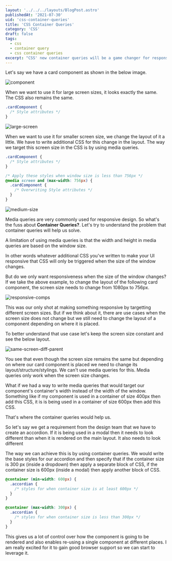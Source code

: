 ```yaml
---
layout: '../../../layouts/BlogPost.astro'
publishedAt: '2021-07-30'
uid: 'css-container-queries'
title: 'CSS Container Queries'
category: 'CSS'
draft: false
tags:
  - css
  - container query
  - css container queries
excerpt: "CSS' new container queries will be a game changer for responsive design. Here's a quick summary of what container queries are and how they are different from CSS media queries"
---
```


Let's say we have a card component as shown in the below image.


<img src={Component} alt="component" />

When we want to use it for large screen sizes, it looks exactly the same. The CSS also remains the same.

```css
.cardComponent {
  /* Style attributes */
}
```


<img src={LargeComponent} alt="large-screen" />

When we want to use it for smaller screen size, we change the layout of it a little. We have to write additional
CSS for this change in the layout. The way we target this screen size in the CSS is by using media queries.

```css
.cardComponent {
  /* Style attributes */
}

/* Apply these styles when window size is less than 756px */
@media screen and (max-width: 756px) {
  .cardComponent {
    /* Overwriting Style attributes */
  }
}
```


<img src={MediumComponent} alt="medium-size" />

Media queries are very commonly used for responsive design. So what's the fuss about **Container Queries?**. Let's try to understand the problem that container queries will help us solve.

A limitation of using media queries is that the width and height in media queries are based on the window size.

In other words whatever additional CSS you've written to make your UI responsive that CSS will only be triggered
when the size of the window changes.

But do we only want responsiveness when the size of the window changes? If we take the above example, to
change the layout of the following card component, the screen size needs to change from 1080px to 756px.


<img src={Responsiveness} alt="responsive-comps" />

This was our only shot at making something responsive by targetting different screen sizes. But if we think about it,
there are use cases when the screen size does not change but we still need to change the layout of a component depending on
where it is placed.

To better understand that use case let's keep the screen size constant and see the below layout.


<img src={Same} alt="same-screen-diff-parent" />

You see that even though the screen size remains the same but depending on where our card component is placed we need to
change its layout/structure/stylings. We can't use media queries for this. Media queries only work when the screen size changes.

What if we had a way to write media queries that would target our component's container's width instead of the width of the window. Something like if my component is used in a container of size 400px then add this CSS, it is is being used in a container of size 600px then add this CSS.

That's where the container queries would help us.

So let's say we get a requirement from the design team that we have to create an accordion. If it is being used in a modal
then it needs to look different than when it is rendered on the main layout. It also needs to look different

The way we can achieve this is by using container queries. We would write the base styles for our accordion and then specify that
if the container size is 300 px (inside a dropdown) then apply a separate block of CSS, if the container size is 600px (inside a modal) then apply another block of CSS.

```css
@container (min-width: 600px) {
  .accordian {
    /* styles for when container size is at least 600px */
  }
}

@container (max-width: 300px) {
  .accordian {
    /* styles for when container size is less than 300px */
  }
}
```

This gives us a lot of control over how the component is going to be rendered and also enables re-using a single component
at different places. I am really excited for it to gain good browser support so we can start to leverage it.
